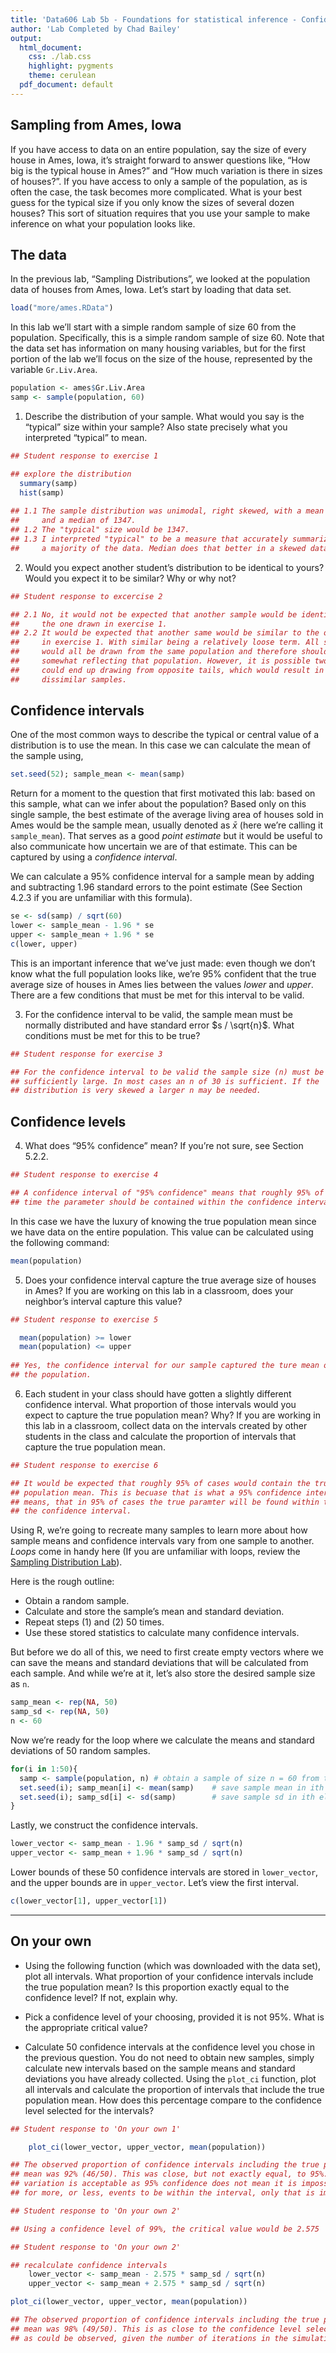 ```yaml
---
title: 'Data606 Lab 5b - Foundations for statistical inference - Confidence intervals'
author: 'Lab Completed by Chad Bailey'
output:
  html_document:
    css: ./lab.css
    highlight: pygments
    theme: cerulean
  pdf_document: default
---
```


## Sampling from Ames, Iowa

If you have access to data on an entire population, say the size of every 
house in Ames, Iowa, it's straight forward to answer questions like, "How big 
is the typical house in Ames?" and "How much variation is there in sizes of 
houses?". If you have access to only a sample of the population, as is often 
the case, the task becomes more complicated. What is your best guess for the 
typical size if you only know the sizes of several dozen houses? This sort of 
situation requires that you use your sample to make inference on what your 
population looks like.

## The data

In the previous lab, "Sampling Distributions", we looked at the population data
of houses from Ames, Iowa. Let's start by loading that data set.

```r
load("more/ames.RData")
```

In this lab we'll start with a simple random sample of size 60 from the 
population. Specifically, this is a simple random sample of size 60. Note that 
the data set has information on many housing variables, but for the first 
portion of the lab we'll focus on the size of the house, represented by the 
variable `Gr.Liv.Area`.

```r
population <- ames$Gr.Liv.Area
samp <- sample(population, 60)
```

1.  Describe the distribution of your sample. What would you say is the 
"typical" size within your sample? Also state precisely what you interpreted 
"typical" to mean.

```r
## Student response to exercise 1

## explore the distribution
  summary(samp)
  hist(samp)
  
## 1.1 The sample distribution was unimodal, right skewed, with a mean of 1452,
##     and a median of 1347.
## 1.2 The "typical" size would be 1347.
## 1.3 I interpreted "typical" to be a measure that accurately summarizes a
##     a majority of the data. Median does that better in a skewed data set.


```

2.  Would you expect another student's distribution to be identical to yours? 
Would you expect it to be similar? Why or why not?

```r
## Student response to excercise 2

## 2.1 No, it would not be expected that another sample would be identical to
##     the one drawn in exercise 1.
## 2.2 It would be expected that another same would be similar to the one drawn
##     in exercise 1. With similar being a relatively loose term. All samples
##     would all be drawn from the same population and therefore should be
##     somewhat reflecting that population. However, it is possible two samples
##     could end up drawing from opposite tails, which would result in very
##     dissimilar samples.

```


## Confidence intervals

One of the most common ways to describe the typical or central value of a 
distribution is to use the mean. In this case we can calculate the mean of the 
sample using,

```r
set.seed(52); sample_mean <- mean(samp)
```

Return for a moment to the question that first motivated this lab: based on 
this sample, what can we infer about the population? Based only on this single 
sample, the best estimate of the average living area of houses sold in Ames 
would be the sample mean, usually denoted as $\bar{x}$ (here we're calling it 
`sample_mean`). That serves as a good *point estimate* but it would be useful 
to also communicate how uncertain we are of that estimate. This can be 
captured by using a *confidence interval*.

We can calculate a 95% confidence interval for a sample mean by adding and 
subtracting 1.96 standard errors to the point estimate (See Section 4.2.3 if 
you are unfamiliar with this formula).

```r
se <- sd(samp) / sqrt(60)
lower <- sample_mean - 1.96 * se
upper <- sample_mean + 1.96 * se
c(lower, upper)
```

This is an important inference that we've just made: even though we don't know 
what the full population looks like, we're 95% confident that the true 
average size of houses in Ames lies between the values *lower* and *upper*. 
There are a few conditions that must be met for this interval to be valid.

3.  For the confidence interval to be valid, the sample mean must be normally 
distributed and have standard error $s / \sqrt{n}$. What conditions must be 
met for this to be true?

```r
## Student response for exercise 3

## For the confidence interval to be valid the sample size (n) must be
## sufficiently large. In most cases an n of 30 is sufficient. If the
## distribution is very skewed a larger n may be needed.

```

## Confidence levels

4.  What does "95% confidence" mean? If you're not sure, see Section 5.2.2.

```r
## Student response to exercise 4

## A confidence interval of "95% confidence" means that roughly 95% of the
## time the parameter should be contained within the confidence interval.

```

In this case we have the luxury of knowing the true population mean since we 
have data on the entire population. This value can be calculated using the 
following command:

```r
mean(population)
```

5.  Does your confidence interval capture the true average size of houses in 
Ames? If you are working on this lab in a classroom, does your neighbor's 
interval capture this value? 

```r
## Student response to exercise 5

  mean(population) >= lower
  mean(population) <= upper
  
## Yes, the confidence interval for our sample captured the ture mean of
## the population.


```


6.  Each student in your class should have gotten a slightly different 
confidence interval. What proportion of those intervals would you expect to 
capture the true population mean? Why? If you are working in this lab in a 
classroom, collect data on the intervals created by other students in the 
class and calculate the proportion of intervals that capture the true 
population mean.

```r
## Student response to exercise 6

## It would be expected that roughly 95% of cases would contain the true
## population mean. This is becuase that is what a 95% confidence interval
## means, that in 95% of cases the true paramter will be found within the
## the confidence interval.

```

Using R, we're going to recreate many samples to learn more about how sample 
means and confidence intervals vary from one sample to another. *Loops* come 
in handy here (If you are unfamiliar with loops, review the [Sampling Distribution Lab](http://htmlpreview.github.io/?https://github.com/andrewpbray/oiLabs/blob/master/sampling_distributions/sampling_distributions.html)).

Here is the rough outline:

-   Obtain a random sample.
-   Calculate and store the sample's mean and standard deviation.
-   Repeat steps (1) and (2) 50 times.
-   Use these stored statistics to calculate many confidence intervals.


But before we do all of this, we need to first create empty vectors where we 
can save the means and standard deviations that will be calculated from each 
sample. And while we're at it, let's also store the desired sample size as `n`.

```r
samp_mean <- rep(NA, 50)
samp_sd <- rep(NA, 50)
n <- 60
```

Now we're ready for the loop where we calculate the means and standard deviations of 50 random samples.

```r
for(i in 1:50){
  samp <- sample(population, n) # obtain a sample of size n = 60 from the population
  set.seed(i); samp_mean[i] <- mean(samp)    # save sample mean in ith element of samp_mean
  set.seed(i); samp_sd[i] <- sd(samp)        # save sample sd in ith element of samp_sd
}
```

Lastly, we construct the confidence intervals.

```r
lower_vector <- samp_mean - 1.96 * samp_sd / sqrt(n) 
upper_vector <- samp_mean + 1.96 * samp_sd / sqrt(n)
```

Lower bounds of these 50 confidence intervals are stored in `lower_vector`, 
and the upper bounds are in `upper_vector`. Let's view the first interval.

```r
c(lower_vector[1], upper_vector[1])
```

* * *

## On your own

-   Using the following function (which was downloaded with the data set), 
    plot all intervals. What proportion of your confidence intervals include 
    the true population mean? Is this proportion exactly equal to the 
    confidence level? If not, explain why.

-   Pick a confidence level of your choosing, provided it is not 95%. What is 
    the appropriate critical value?

-   Calculate 50 confidence intervals at the confidence level you chose in the 
    previous question. You do not need to obtain new samples, simply calculate 
    new intervals based on the sample means and standard deviations you have 
    already collected. Using the `plot_ci` function, plot all intervals and 
    calculate the proportion of intervals that include the true population 
    mean. How does this percentage compare to the confidence level selected for
    the intervals?


```r
## Student response to 'On your own 1'

    plot_ci(lower_vector, upper_vector, mean(population))

## The observed proportion of confidence intervals including the true population
## mean was 92% (46/50). This was close, but not exactly equal, to 95%. This
## variation is acceptable as 95% confidence does not mean it is impossible for
## for more, or less, events to be within the interval, only that is improbable.

```

```r
## Student response to 'On your own 2'

## Using a confidence level of 99%, the critical value would be 2.575

```

```r
## Student response to 'On your own 2'

## recalculate confidence intervals
    lower_vector <- samp_mean - 2.575 * samp_sd / sqrt(n) 
    upper_vector <- samp_mean + 2.575 * samp_sd / sqrt(n)

plot_ci(lower_vector, upper_vector, mean(population))

## The observed proportion of confidence intervals including the true population
## mean was 98% (49/50). This is as close to the confidence level selected (99%)
## as could be observed, given the number of iterations in the simulation.

```





